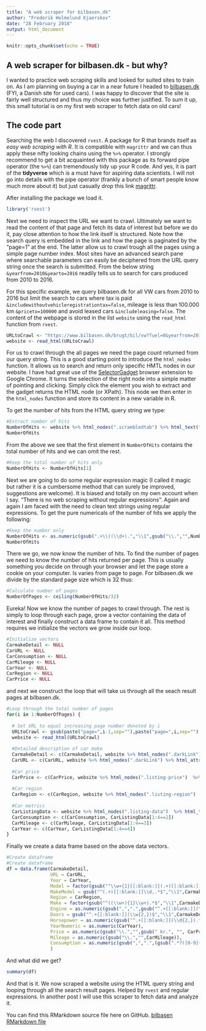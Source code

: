 ```yaml
---
title: "A web scraper for bilbasen.dk"
author: "Frederik Holmelund Kjaerskov"
date: "28 February 2018"
output: html_document
---
```


```r
knitr::opts_chunk$set(echo = TRUE)
```

## A web scraper for bilbasen.dk - but why?

I wanted to practice web scraping skills and looked for suited sites to train on. As I am planning on buying a car in a near future I headed to [bilbasen.dk](http://www.bilbasen.dk) (FYI, a Danish site for used cars). I was happy to discover that the site is fairly well structured and thus my choice was further justified. To sum it up, this small tutorial is on my first web scraper to fetch data on old cars!

## The code part
Searching the web I discovered `rvest`. A package for R that brands itself as *easy web scraping with R*. It is compatible with `magrittr` and we can thus apply these nifty looking chains using the `%>%` operator. I strongly recommend to get a bit acquainted with this package as its forward pipe operator (the `%>%`) can tremendously tidy up your R code. And yes, it is part of the **tidyverse** which is a must have for aspiring data scientists. I will not go into details with the pipe operator (frankly a bunch of smart people know much more about it) but just casually drop this link [magrittr](http://magrittr.tidyverse.org/).

After installing the package we load it.

```r
library('rvest')
```

Next we need to inspect the URL we want to crawl. Ultimately we want to read the content of that page and fetch its data of interest but before we do it, pay close attention to how the link itself is structured. Note how the search query is embedded in the link and how the page is paginated by the "page=1" at the end. The latter allow us to crawl trough all the pages using a simple page number index. Most sites have an advanced search pane where searchable parameters can easily be deciphered from the URL query string once the search is submitted. From the below string `&yearfrom=2010&yearto=2016` readily tells us to search for cars produced from 2010 to 2016. 

For this specific example, we query bilbasen.dk for all VW cars from 2010 to 2016 but limit the search to cars where tax is paid `&includewithoutvehicleregistrationtax=false`, mileage is less than 100.000 km `&priceto=100000` and avoid leased cars `&includeleasing=false`. The content of the webpage is stored in the list `website` using the `read_html` function from `rvest`.

```r
URLtoCrawl <- "https://www.bilbasen.dk/brugt/bil/vw?fuel=0&yearfrom=2010&yearto=2018&pricefrom=0&priceto=10000000&mileagefrom=-1&mileageto=10000001&zipcode=0000&includeengroscvr=false&includesellforcustomer=true&includewithoutvehicleregistrationtax=false&includeleasing=false&page=1"
website <- read_html(URLtoCrawl)
```
For us to crawl through the all pages we need the page count returned from our query string. This is a good starting point to introduce the `html_nodes` function. It allows us to search and return only specific HMTL nodes in our website. I have had great use of the [SelectorGadget](http://selectorgadget.com/) browser extension to Google Chrome. It turns the selection of the right node into a simple matter of pointing and clicking. Simply click the element you wish to extract and the gadget returns the HTML node (or XPath). This node we then enter in the `html_nodes` function and store its content in a new variable in R. 

To get the number of hits from the HTML query string we type:
```r
#Extract number of hits
NumberOfHits <- website %>% html_nodes(".scrambledtab") %>% html_text(trim = TRUE)
NumberOfHits
```
From the above we see that the first element in `NumberOfHits` contains the total number of hits and we can omit the rest. 

```r
#Keep the total number of hits only
NumberOfHits <- NumberOfHits[1]
```

Next we are going to do some regular expression magic (I called it magic but rather it is a cumbersome method that can surely be improved, suggestions are welcome). It is biased and totally on my own account when I say. "There is no web scraping without regular expressions". Again and again I am faced with the need to clean text strings using regular expressions. To get the pure numericals of the number of hits we apply the following:

```r
#Keep the number only
NumberOfHits <- as.numeric(gsub(".+\\((\\d+).","\\1",gsub("\\.","",NumberOfHits)))
NumberOfHits
```
There we go, we now know the number of hits. To find the number of pages we need to know the number of hits returned per page. This is usually something you decide on through your browser and let the page store a cookie on your computer. Is varies from page to page. For bilbasen.dk we divide by the standard page size which is 32 thus:

```r
#Calculate number of pages
NumberOfPages <- ceiling(NumberOfHits/32)
```

Eureka! Now we know the number of pages to crawl through. The rest is simply to loop through each page, grow a vector containing the data of interest and finally construct a data frame to contain it all. 
This method requires we initialize the vectors we grow inside our loop. 

```r
#Initialize vectors
CarmakeDetail <- NULL
CarURL <- NULL
CarConsumption <- NULL
CarMileage <- NULL
CarYear <- NULL
CarRegion <- NULL
CarPrice <- NULL
```
and next we construct the loop that will take us through all the seach result pages at bilbasen.dk.

```r
#Loop through the total number of pages
for(i in 1:NumberOfPages) {
  
  # Set URL to equal increasing page number denoted by i
  URLtoCrawl <- gsub(paste("page=",i-1,sep=""),paste("page=",i,sep=""),URLtoCrawl)
  website <- read_html(URLtoCrawl)
  
  #Detailed description of car make
  CarmakeDetail <- c(CarmakeDetail, website %>% html_nodes(".darkLink") %>% html_text(trim = TRUE))
  CarURL <- c(CarURL, website %>% html_nodes(".darkLink") %>% html_attr("href"))
  
  #Car price
  CarPrice <- c(CarPrice, website %>% html_nodes(".listing-price")  %>% html_text(trim = TRUE))
  
  #Car region
  CarRegion <- c(CarRegion, website %>% html_nodes(".listing-region")  %>% html_text(trim = TRUE))
  
  #Car metrics
  CarListingData <- website %>% html_nodes(".listing-data")  %>% html_text(trim = TRUE)
  CarConsumption <- c(CarConsumption, CarListingData[1:4==2])
  CarMileage <- c(CarMileage, CarListingData[1:4==3])
  CarYear <- c(CarYear, CarListingData[1:4==4])
}
```

Finally we create a data frame based on the above data vectors. 

```R
#Create dataframe
#Create dataframe
df = data.frame(CarmakeDetail,
                URL = CarURL,
                Year = CarYear,
                Model = factor(gsub("^\\w+{1}[[:blank:]](.+)[[:blank:]]\\d,.*$","\\1",CarmakeDetail)),
                MakeModel = gsub("^(.+)[[:blank:]]\\d,.*$","\\1",CarmakeDetail),
                Region = CarRegion, 
                Make = factor(gsub("^((\\w+){1}\\w+).*$","\\1",CarmakeDetail)),
                Engine = as.numeric(gsub(",",".",gsub("^.+[[:blank:]](\\d,\\d+).*$","\\1",CarmakeDetail))),
                Doors = gsub("^.+[[:blank:]](\\w{2,})$","\\1",CarmakeDetail),
                Horsepower = as.numeric(gsub("^.+[[:blank:]](\\d{2,}).*$","\\1",CarmakeDetail)),
                YearNumeric = as.numeric(CarYear),
                Price = as.numeric(gsub("\\.","",gsub(" kr.", "", CarPrice))),
                Mileage = as.numeric(gsub("\\.","",CarMileage)),
                Consumption = as.numeric(gsub(",",".",(gsub(".*?([0-9]+,[0-9]).*", "\\1", CarConsumption))))
                )
```

And what did we get?

```r
summary(df)
```

And that is it. We now scraped a website using the HTML query string and looping through all the search result pages. Helped by `rvest` and regular expressions. In another post I will use this scraper to fetch data and analyze it. 

You can find this RMarkdown source file here on GitHub.
[bilbasen RMarkdown file](https://github.com/kjaerskov/Bilbasen/blob/master/ScrapeBilbasen.Rmd)
